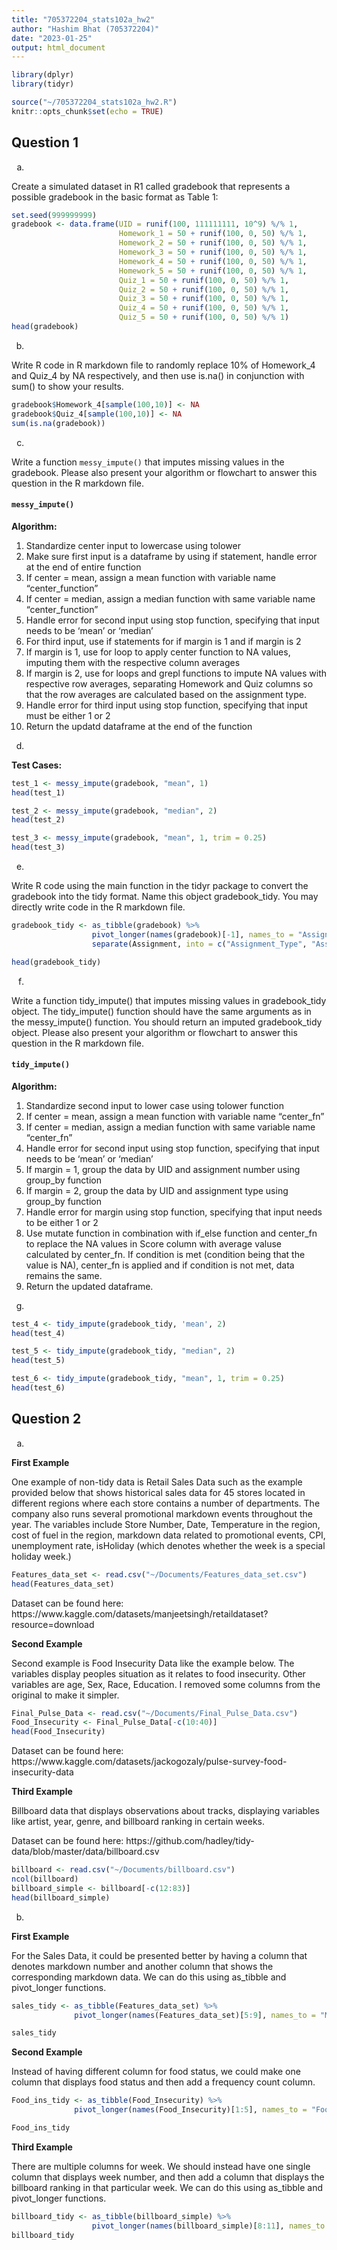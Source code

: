 ```yaml
---
title: "705372204_stats102a_hw2"
author: "Hashim Bhat (705372204)"
date: "2023-01-25"
output: html_document
---
```


```r
library(dplyr)
library(tidyr)

source("~/705372204_stats102a_hw2.R")
knitr::opts_chunk$set(echo = TRUE)

```

## Question 1

(a)

Create a simulated dataset in R1 called gradebook that represents a possible gradebook in
the basic format as Table 1:

```r
set.seed(999999999)
gradebook <- data.frame(UID = runif(100, 111111111, 10^9) %/% 1,
                        Homework_1 = 50 + runif(100, 0, 50) %/% 1,
                        Homework_2 = 50 + runif(100, 0, 50) %/% 1,
                        Homework_3 = 50 + runif(100, 0, 50) %/% 1,
                        Homework_4 = 50 + runif(100, 0, 50) %/% 1,
                        Homework_5 = 50 + runif(100, 0, 50) %/% 1,
                        Quiz_1 = 50 + runif(100, 0, 50) %/% 1,
                        Quiz_2 = 50 + runif(100, 0, 50) %/% 1,
                        Quiz_3 = 50 + runif(100, 0, 50) %/% 1,
                        Quiz_4 = 50 + runif(100, 0, 50) %/% 1,
                        Quiz_5 = 50 + runif(100, 0, 50) %/% 1)
head(gradebook)
```

(b)

Write R code in R markdown file to randomly replace 10% of Homework_4 and Quiz_4 by
NA respectively, and then use is.na() in conjunction with sum() to show your results.

```r
gradebook$Homework_4[sample(100,10)] <- NA
gradebook$Quiz_4[sample(100,10)] <- NA
sum(is.na(gradebook))
```

(c)

Write a function `messy_impute()` that imputes missing values in the gradebook. Please
also present your algorithm or flowchart to answer this question in the R markdown file.

#### **`messy_impute()`**

**Algorithm:**


1. Standardize center input to lowercase using tolower
2. Make sure first input is a dataframe by using if statement, handle error at the end of entire function
3. If center = mean, assign a mean function with variable name "center_function"
4. If center = median, assign a median function with same variable name "center_function"
5. Handle error for second input using stop function, specifying that input needs to be 'mean' or 'median'
6. For third input, use if statements for if margin is 1 and if margin is 2
7. If margin is 1, use for loop to apply center function to NA values, imputing them with the respective column averages
8. If margin is 2, use for loops and grepl functions to impute NA values with respective row averages, separating Homework and Quiz columns so that the row averages are calculated based on the assignment type. 
9. Handle error for third input using stop function, specifying that input must be either 1 or 2
10. Return the updatd dataframe at the end of the function


(d)


**Test Cases:**
```r
test_1 <- messy_impute(gradebook, "mean", 1)
head(test_1)

test_2 <- messy_impute(gradebook, "median", 2)
head(test_2)

test_3 <- messy_impute(gradebook, "mean", 1, trim = 0.25)
head(test_3)
```


(e)

Write R code using the main function in the tidyr package to convert the gradebook into
the tidy format. Name this object gradebook_tidy. You may directly write code in the R
markdown file. 

```r
gradebook_tidy <- as_tibble(gradebook) %>%
                  pivot_longer(names(gradebook)[-1], names_to = "Assignment", values_to = "Score") %>%
                  separate(Assignment, into = c("Assignment_Type", "Assignment_Number"))

head(gradebook_tidy)
```


(f)

Write a function tidy_impute() that imputes missing values in gradebook_tidy object.
The tidy_impute() function should have the same arguments as in the messy_impute()
function. You should return an imputed gradebook_tidy object. Please also present your
algorithm or flowchart to answer this question in the R markdown file.

#### **`tidy_impute()`**

**Algorithm:**

1. Standardize second input to lower case using tolower function
2. If center = mean, assign a mean function with variable name "center_fn"
3. If center = median, assign a median function with same variable name "center_fn"
3. Handle error for second input using stop function, specifying that input needs to be 'mean' or 'median'
4. If margin = 1, group the data by UID and assignment number using group_by function
5. If margin = 2, group the data by UID and assignment type using group_by function
6. Handle error for margin using stop function, specifying that input needs to be either 1 or 2
7. Use mutate function in combination with if_else function and center_fn to replace the NA values in Score column with average valuse calculated by center_fn. If condition is met (condition being that the value is NA), center_fn is applied and if condition is not met, data remains the same. 
8. Return the updated dataframe. 


(g)

```r

test_4 <- tidy_impute(gradebook_tidy, 'mean', 2)
head(test_4)

test_5 <- tidy_impute(gradebook_tidy, "median", 2)
head(test_5)

test_6 <- tidy_impute(gradebook_tidy, "mean", 1, trim = 0.25)
head(test_6)

```

## Question 2

(a)

**First Example**

One example of non-tidy data is Retail Sales Data such as the example provided below that shows historical sales data for 45 stores located in different regions where each store contains a number of departments. The company also runs several promotional markdown events throughout the year. The variables include Store Number, Date, Temperature in the region, cost of fuel in the region, markdown data related to promotional events, CPI, unemployment rate, isHoliday (which denotes whether the week is a special holiday week.)

```r
Features_data_set <- read.csv("~/Documents/Features_data_set.csv")
head(Features_data_set)
```

Dataset can be found here:
https://www.kaggle.com/datasets/manjeetsingh/retaildataset?resource=download

**Second Example**

Second example is Food Insecurity Data like the example below. The variables display peoples situation as it relates to food insecurity. Other variables are age, Sex, Race, Education. I removed some columns from the original to make it simpler. 

```r
Final_Pulse_Data <- read.csv("~/Documents/Final_Pulse_Data.csv")
Food_Insecurity <- Final_Pulse_Data[-c(10:40)]
head(Food_Insecurity)
```

Dataset can be found here:
https://www.kaggle.com/datasets/jackogozaly/pulse-survey-food-insecurity-data

**Third Example**

Billboard data that displays observations about tracks, displaying variables like artist, year, genre, and billboard ranking in certain weeks. 

Dataset can be found here:
https://github.com/hadley/tidy-data/blob/master/data/billboard.csv


```r
billboard <- read.csv("~/Documents/billboard.csv")
ncol(billboard)
billboard_simple <- billboard[-c(12:83)]
head(billboard_simple)
```


(b)

**First Example**

For the Sales Data, it could be presented better by having a column that denotes markdown number and another column that shows the corresponding markdown data. We can do this using as_tibble and pivot_longer functions.

```r
sales_tidy <- as_tibble(Features_data_set) %>%
              pivot_longer(names(Features_data_set)[5:9], names_to = "MarkDown_Number", values_to = "Markdown") 

sales_tidy
```

**Second Example**

Instead of having different column for food status, we could make one column that displays food status and then add a frequency count column.

```r
Food_ins_tidy <- as_tibble(Food_Insecurity) %>%
              pivot_longer(names(Food_Insecurity)[1:5], names_to = "Food_Status", values_to = "Frequency_Count") 

Food_ins_tidy
```


**Third Example**

There are multiple columns for week. We should instead have one single column that displays week number, and then add a column that displays the billboard ranking in that particular week. We can do this using as_tibble and pivot_longer functions.

```r
billboard_tidy <- as_tibble(billboard_simple) %>%
                  pivot_longer(names(billboard_simple)[8:11], names_to = "Week_Number", values_to = "Billboard_Ranking")
billboard_tidy
```




